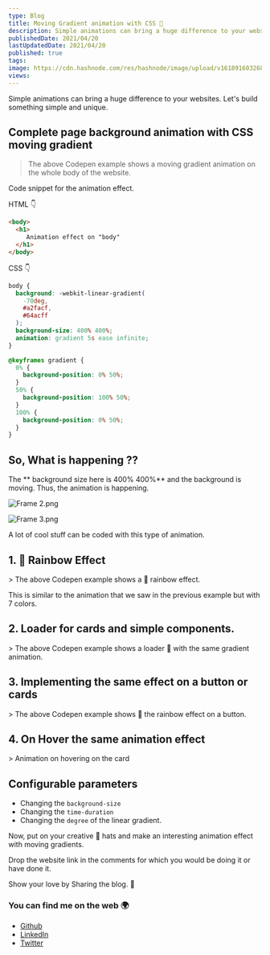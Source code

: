 ```yaml
---
type: Blog
title: Moving Gradient animation with CSS 🎨
description: Simple animations can bring a huge difference to your websites.
publishedDate: 2021/04/20
lastUpdatedDate: 2021/04/20
published: true
tags:
image: https://cdn.hashnode.com/res/hashnode/image/upload/v1618916032680/207Gh-MAd.jpeg?w=1600&h=840&fit=crop&crop=entropy&auto=compress,format&format=webp
views:
---
```


Simple animations can bring a huge difference to your websites.
Let's build something simple and unique.

## Complete page background animation with CSS moving gradient

<CodePenEmbed slugHash="poROYza" />

> The above Codepen example shows a moving gradient animation on the whole body of the website.

Code snippet for the animation effect.

HTML 👇

```HTML
<body>
  <h1>
     Animation effect on "body"
  </h1>
</body>
```

CSS 👇

```CSS
body {
  background: -webkit-linear-gradient(
    -70deg,
    #a2facf,
    #64acff
  );
  background-size: 400% 400%;
  animation: gradient 5s ease infinite;
}

@keyframes gradient {
  0% {
    background-position: 0% 50%;
  }
  50% {
    background-position: 100% 50%;
  }
  100% {
    background-position: 0% 50%;
  }
}
```

## So, What is happening ??

The ** background size here is 400% 400%** and the background is moving. Thus, the animation is happening.

![Frame 2.png](https://cdn.hashnode.com/res/hashnode/image/upload/v1618910655541/iHGAtnmJX.png)

![Frame 3.png](https://cdn.hashnode.com/res/hashnode/image/upload/v1618910678556/58MXeNJ4m.png)

A lot of cool stuff can be coded with this type of animation.

## 1. 🌈 Rainbow Effect

<CodePenEmbed slugHash="JjEmYRQ" />
> The above Codepen example shows a 🌈 rainbow effect.

This is similar to the animation that we saw in the previous example but with 7 colors.

## 2. Loader for cards and simple components.

<CodePenEmbed slugHash="dyNgYZY" />
> The above Codepen example shows a loader 🐌 with the same gradient animation.

## 3. Implementing the same effect on a button or cards

<CodePenEmbed slugHash="WNRaGMB" />
> The above Codepen example shows 🌈 the rainbow effect on a button.

## 4. On Hover the same animation effect

<CodePenEmbed slugHash="ExZdNav" />
> Animation on hovering on the card

## Configurable parameters

- Changing the `background-size`
- Changing the `time-duration`
- Changing the `degree` of the linear gradient.

Now, put on your creative 🤠 hats and make an interesting animation effect with moving gradients.

Drop the website link in the comments for which you would be doing it or have done it.

Show your love by Sharing the blog. 🤗

### You can find me on the web 🌍

- [Github](https://github.com/Souravdey777)
- [LinkedIn](https://www.linkedin.com/in/souravdey777)
- [Twitter](https://twitter.com/Souravdey777)
